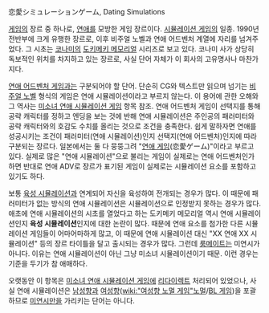 恋愛シミュレーションゲーム, 
Dating Simulations

[[게임]]의 장르 중 하나로, [[연애]]를 모방한 게임 장르이다. [[시뮬레이션 게임]]의 일종.
1990년 전반부에 크게 유행한 장르로, 이후 비주얼 노벨과 연애 어드벤처 계열에 자리를 넘겨주었다.
그 시초는 [[코나미]]의 [[도키메키 메모리얼]] 시리즈로 보고 있다. 코나미 사가 상당히 독보적인 위치를 차지하고 있는 장르로, 사실 단어 자체가 이 회사의 고유명사나 마찬가지다.

[[연애 어드벤처 게임]]과는 구분되어야 할 단어. 단순히 CG와 텍스트만 읽으며 넘기는 [[비주얼 노벨]] 형식의 게임은 연애 시뮬레이션이라고 부르지 않는다. 이 용어에 관한 오해와 그 역사는 [[미소녀 연애 시뮬레이션 게임]] 항목 참조.
연애 어드벤처 게임이 선택지를 통해 공략 캐릭터를 정하고 엔딩을 보는 것에 반해 연애 시뮬레이션은 주인공의 패러미터와 공략 캐릭터와의 호감도 수치를 올리는 것으로 조건을 충족한다. 쉽게 말하자면 연애를 성공시키는 조건이 패러미터(연애 시뮬레이션)인지 선택지(연애 어드벤처)인지에 따라 구분되는 장르다.
일본에서는 둘 다 뭉뚱그려 "[[연애 게임]](恋愛ゲーム)"이라고 부르고 있다. 실제로 많은 "연애 시뮬레이션"으로 불리는 게임이 실제로는 연애 어드벤처인가 하면 반대로 연애 ADV로 장르가 표기된 게임이 실제로는 시뮬레이션 요소를 포함하고 있기도 하다.

보통 [[육성 시뮬레이션]]과 연계되어 자신을 육성하여 전개되는 경우가 많다. 이 때문에 패러미터가 없는 방식의 연애 시뮬레이션은 시뮬레이션으로 인정받지 못하는 경우가 많다. 애초에 연애 시뮬레이션의 시초를 열었다고 하는 도키메키 메모리얼 역시 연애 시뮬레이션인지 '''육성 시뮬레이션'''인지에 대한 논란이 많다. 때문에 연애 요소를 첨가한 다른 시뮬레이션 게임들이 어마어마하게 많고, 이 때문에 연애 시뮬레이션 대신 "XX 연애 XX 시뮬레이션" 등의 장르 타이틀을 달고 출시되는 경우가 많다.
그런데 [[룸메이트]]는 미연시가 아니다. 이유는 연애 시뮬레이션이 아닌 그냥 미소녀 시뮬레이션이기 때문. 이런 경우는 기준을 두기가 참 애매하다.

오랫동안 이 항목은 [[미소녀 연애 시뮬레이션 게임]]에 [[리다이렉트]] 처리되어 있었으나, 사실 연애 시뮬레이션은 [[남성향]]과 [[여성향]]([[wiki:"여성향 노멀 게임"노멀]]/[[BL 게임]])을 포괄하므로 [[미연시]]만을 가리키는 단어는 아니다.

